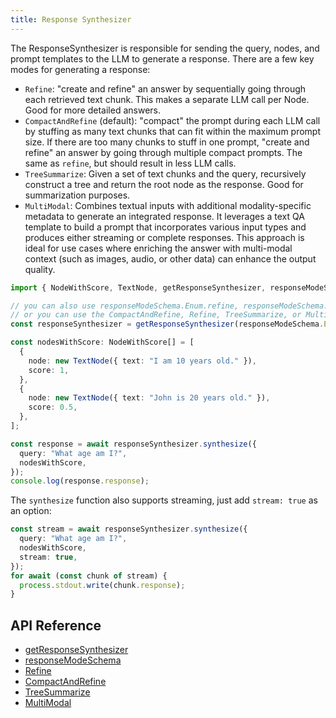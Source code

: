 ```yaml
---
title: Response Synthesizer
---
```


The ResponseSynthesizer is responsible for sending the query, nodes, and prompt templates to the LLM to generate a response. There are a few key modes for generating a response:

- `Refine`: "create and refine" an answer by sequentially going through each retrieved text chunk.
  This makes a separate LLM call per Node. Good for more detailed answers.
- `CompactAndRefine` (default): "compact" the prompt during each LLM call by stuffing as
  many text chunks that can fit within the maximum prompt size. If there are
  too many chunks to stuff in one prompt, "create and refine" an answer by going through
  multiple compact prompts. The same as `refine`, but should result in less LLM calls.
- `TreeSummarize`: Given a set of text chunks and the query, recursively construct a tree
  and return the root node as the response. Good for summarization purposes.
- `MultiModal`: Combines textual inputs with additional modality-specific metadata to generate an integrated response. 
  It leverages a text QA template to build a prompt that incorporates various input types and produces either streaming or complete responses.
  This approach is ideal for use cases where enriching the answer with multi-modal context (such as images, audio, or other data) 
  can enhance the output quality.

```typescript
import { NodeWithScore, TextNode, getResponseSynthesizer, responseModeSchema } from "llamaindex";

// you can also use responseModeSchema.Enum.refine, responseModeSchema.Enum.tree_summarize, responseModeSchema.Enum.multi_modal
// or you can use the CompactAndRefine, Refine, TreeSummarize, or MultiModal classes directly
const responseSynthesizer = getResponseSynthesizer(responseModeSchema.Enum.compact);

const nodesWithScore: NodeWithScore[] = [
  {
    node: new TextNode({ text: "I am 10 years old." }),
    score: 1,
  },
  {
    node: new TextNode({ text: "John is 20 years old." }),
    score: 0.5,
  },
];

const response = await responseSynthesizer.synthesize({
  query: "What age am I?",
  nodesWithScore,
});
console.log(response.response);
```

The `synthesize` function also supports streaming, just add `stream: true` as an option:

```typescript
const stream = await responseSynthesizer.synthesize({
  query: "What age am I?",
  nodesWithScore,
  stream: true,
});
for await (const chunk of stream) {
  process.stdout.write(chunk.response);
}
```

## API Reference

- [getResponseSynthesizer](/docs/api/functions/getResponseSynthesizer)
- [responseModeSchema](/docs/api/variables/responseModeSchema)
- [Refine](/typescript/framework-api-reference/classes/refine/)
- [CompactAndRefine](/typescript/framework-api-reference/classes/compactandrefine/)
- [TreeSummarize](/typescript/framework-api-reference/classes/treesummarize/)
- [MultiModal](/typescript/framework-api-reference/classes/multimodal/)
